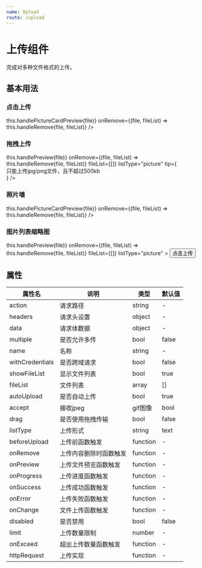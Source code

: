 ```yaml
---
name: Upload
route: /upload
---
```



# 上传组件
完成对多种文件格式的上传。

## 基本用法

### 点击上传

<Playground>
  <Upload 
    action="//jsonplaceholder.typicode.com/posts/"
    listType="picture-card"
    onPreview={file => this.handlePictureCardPreview(file)}
    onRemove={(file, fileList) => this.handleRemove(file, fileList)}
  />
</Playground>

### 拖拽上传

<Playground>
  <Upload 
    drag
    action="//jsonplaceholder.typicode.com/posts/"
    onPreview={file => this.handlePreview(file)}
    onRemove={(file, fileList) => this.handleRemove(file, fileList)}
    fileList={[]}
    listType="picture"
    tip={<div className="el-upload__tip">只能上传jpg/png文件，且不超过500kb</div>}
  />
</Playground>

### 照片墙
<Playground>
  <Upload 
    action="//jsonplaceholder.typicode.com/posts/"
    listType="picture-card"
    onPreview={file => this.handlePictureCardPreview(file)}
    onRemove={(file, fileList) => this.handleRemove(file, fileList)}
  />
</Playground>

### 图片列表缩略图

<Playground>
  <Upload
    className="upload-demo"
    action="//jsonplaceholder.typicode.com/posts/"
    onPreview={file => this.handlePreview(file)}
    onRemove={(file, fileList) => this.handleRemove(file, fileList)}
    fileList={[]}
    listType="picture"
  >
    <Button size="small" type="primary">点击上传</Button>
  </Upload>
</Playground>

## 属性

属性名|说明|类型|默认值
----|---|---|---
action|请求路径|string|-
headers|请求头设置|object|-
data|请求体数据|object|-
multiple|是否允许多传|bool|false
name|名称|string|-
withCredentials|是否跨域请求|bool|false
showFileList|显示文件列表|bool|true
fileList|文件列表|array|[]
autoUpload|是否自动上传|bool|true
accept|接收jpeg|gif图像|bool|true
drag|是否使用拖拽传输|bool|false
listType|上传形式|string|text
beforeUpload|上传前函数触发|function|-
onRemove|上传内容删除时函数触发|function|-
onPreview|上传文件预览函数触发|function|-
onProgress|上传进度函数触发|function|-
onSuccess|上传成功函数触发|function|-
onError|上传失败函数触发|function|-
onChange|文件上传函数触发|function|-
disabled|是否禁用|bool|false
limit|上传数量限制|number|-
onExceed|超出上传数量函数触发|function|-
httpRequest|上传实现|function|-